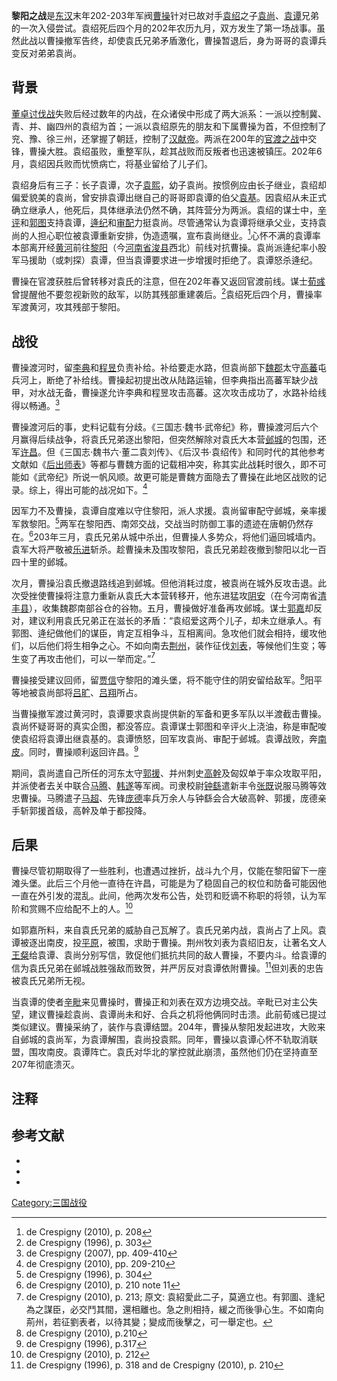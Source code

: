 {{about|东汉末年袁绍诸子与曹操之间的战役|隋末民变中的黎阳之戰|黎阳之战 (618年)}}
{{Infobox Military Conflict
|conflict=黎阳之战
|image=
|caption=
|partof=[[东汉末年群雄割据|东汉末年群雄割据]]战事
|date=202年九月 - 203年五月
|place= [[河南|河南]]和[[河北|河北]]
|territory  = 曹操在黎阳建立桥头堡
|result= 曹操主力撤退；袁谭兵变
|combatant1=[[曹操|曹操]]
|combatant2=[[袁尚|袁尚]]
|commander1=曹操
|commander2=袁尚<br>[[袁谭|袁谭]]
|strength1=
|strength2=
|casualties1=
|casualties2=
}}

'''黎阳之战'''是[[东汉|东汉]]末年202-203年军阀[[曹操|曹操]]针对已故对手[[袁绍|袁绍]]之子[[袁尚|袁尚]]、[[袁谭|袁谭]]兄弟的一次入侵尝试。袁绍死后四个月的202年农历九月，双方发生了第一场战事。虽然此战以曹操撤军告终，却使袁氏兄弟矛盾激化，曹操暂退后，身为哥哥的袁谭兵变反对弟弟袁尚。

== 背景 ==
[[董卓讨伐战|董卓讨伐战]]失败后经过数年的内战，在众诸侯中形成了两大派系：一派以控制冀、青、并、幽四州的袁绍为首；一派以袁绍原先的朋友和下属曹操为首，不但控制了兖、豫、徐三州，还掌握了朝廷，控制了[[汉献帝|汉献帝]]。两派在200年的[[官渡之战|官渡之战]]中交锋，曹操大胜。袁绍虽败，重整军队，趁其战败而反叛者也迅速被镇压。202年6月，袁绍因兵败而忧愤病亡，将基业留给了儿子们。

袁绍身后有三子：长子袁谭，次子[[袁熙|袁熙]]，幼子袁尚。按惯例应由长子继业，袁绍却偏爱貌美的袁尚，曾安排袁谭出继自己的哥哥即袁谭的伯父[[袁基|袁基]]。因袁绍从未正式确立继承人，他死后，具体继承法仍然不确，其阵营分为两派。袁绍的谋士中，[[辛评|辛评]]和[[郭图|郭图]]支持袁谭，[[逄纪|逄纪]]和[[审配|审配]]力挺袁尚。尽管通常认为袁谭将继承父业，支持袁尚的人担心职位被袁谭重新安排，伪造遗嘱，宣布袁尚继业。<ref>de Crespigny (2010), p. 208</ref>心怀不满的袁谭率本部离开经[[黄河|黄河]]前往[[黎阳|黎阳]]（今[[河南省|河南省]][[浚县|浚县]]西北）前线对抗曹操。袁尚派逄纪率小股军马援助（或刺探）袁谭，但当袁谭要求进一步增援时拒绝了。袁谭怒杀逄纪。

曹操在官渡获胜后曾转移对袁氏的注意，但在202年春又返回官渡前线。谋士[[荀彧|荀彧]]曾提醒他不要忽视新败的敌军，以防其残部重建袭后。<ref>de Crespigny (1996), p. 303</ref>袁绍死后四个月，曹操率军渡黄河，攻其残部于黎阳。

== 战役 ==
曹操渡河时，留[[李典|李典]]和[[程昱|程昱]]负责补给。补给要走水路，但袁尚部下[[魏郡|魏郡]]太守[[高蕃|高蕃]]屯兵河上，断绝了补给线。曹操起初提出改从陆路运输，但李典指出高蕃军缺少战甲，对水战无备，曹操遂允许李典和程昱攻击高蕃。这次攻击成功了，水路补给线得以畅通。<ref>de Crespigny (2007), pp. 409-410</ref>

曹操渡河后的事，史料记载有分歧。《三国志·魏书·武帝纪》称，曹操渡河后六个月赢得后续战争，将袁氏兄弟逐出黎阳，但突然解除对袁氏大本营[[邺城|邺城]]的包围，还军[[许昌|许昌]]。但《三国志·魏书六·董二袁刘传》、《后汉书·袁绍传》和同时代的其他参考文献如《[[后出师表|后出师表]]》等都与曹魏方面的记载相冲突，称其实此战耗时很久，即不可能如《武帝纪》所说一帆风顺。故更可能是曹魏方面隐去了曹操在此地区战败的记录。综上，得出可能的战况如下。<ref>de Crespigny (2010), pp. 209-210</ref>

因军力不及曹操，袁谭自度难以守住黎阳，派人求援。袁尚留审配守邺城，亲率援军救黎阳。<ref>de Crespigny (1996), p. 304</ref>两军在黎阳西、南郊交战，交战当时防御工事的遗迹在唐朝仍然存在。<ref>de Crespigny (2010), p. 210 note 11</ref>203年三月，袁氏兄弟从城中杀出，但曹操人多势众，将他们逼回城墙内。袁军大将严敬被[[乐进|乐进]]斩杀。趁曹操未及围攻黎阳，袁氏兄弟趁夜撤到黎阳以北一百四十里的邺城。

次月，曹操沿袁氏撤退路线追到邺城。但他消耗过度，被袁尚在城外反攻击退。此次受挫使曹操将注意力重新从袁氏大本营转移开，他东进猛攻[[阴安|阴安]]（在今河南省[[清丰县|清丰县]]），收集魏郡南部谷仓的谷物。五月，曹操做好准备再攻邺城。谋士[[郭嘉|郭嘉]]却反对，建议利用袁氏兄弟正在滋长的矛盾：“袁绍爱这两个儿子，却未立继承人。有郭图、逄纪做他们的谋臣，肯定互相争斗，互相离间。急攻他们就会相持，缓攻他们，以后他们将生相争之心。不如向南去[[荆州|荆州]]，装作征伐[[刘表|刘表]]，等候他们生变；等生变了再攻击他们，可以一举而定。”<ref>de Crespigny (2010), p. 213; 原文: 袁紹愛此二子，莫適立也。有郭圖、逢紀為之謀臣，必交鬥其間，還相離也。急之則相持，緩之而後爭心生。不如南向荊州，若征劉表者，以待其變；變成而後擊之，可一舉定也。</ref>

曹操接受建议回师，留[[贾信|贾信]]守黎阳的滩头堡，将不能守住的阴安留给敌军。<ref>de Crespigny (2010), p.210</ref>阳平等地被袁尚部将[[吕旷|吕旷]]、[[吕翔|吕翔]]所占。

当曹操撤军渡过黄河时，袁谭要求袁尚提供新的军备和更多军队以半渡截击曹操。袁尚怀疑哥哥的真实企图，都没答应。袁谭谋士郭图和辛评火上浇油，称是审配唆使袁绍将袁谭出继袁基的。袁谭愤怒，回军攻袁尚、审配于邺城。袁谭战败，奔[[南皮|南皮]]。同时，曹操顺利返回许昌。<ref>de Crespigny (1996), p.317</ref>

期间，袁尚遣自己所任的河东太守[[郭援|郭援]]、并州刺史[[高幹|高幹]]及匈奴单于率众攻取平阳，并派使者去关中联合[[马腾|马腾]]、[[韩遂|韩遂]]等军阀。司隶校尉[[钟繇|钟繇]]遣新丰令[[张既|张既]]说服马腾等效忠曹操。马腾遣子[[马超|马超]]、先锋[[庞德|庞德]]率兵万余人与钟繇会合大破高幹、郭援，庞德亲手斩郭援首级，高幹及单于都投降。

== 后果 ==
曹操尽管初期取得了一些胜利，也遭遇过挫折，战斗九个月，仅能在黎阳留下一座滩头堡。此后三个月他一直待在许昌，可能是为了稳固自己的权位和防备可能因他一直在外引发的混乱。此间，他两次发布公告，处罚和贬谪不称职的将领，认为军阶和赏赐不应给配不上的人。<ref>de Crespigny (2010), p. 212</ref>

如郭嘉所料，来自袁氏兄弟的威胁自己瓦解了。袁氏兄弟内战，袁尚占了上风。袁谭被逐出南皮，投[[平原|平原]]，被围，求助于曹操。荆州牧刘表为袁绍旧友，让著名文人[[王粲|王粲]]给袁谭、袁尚分别写信，敦促他们抵抗共同的敌人曹操，不要内斗。给袁谭的信为袁氏兄弟在邺城战胜强敌而致贺，并严厉反对袁谭依附曹操。<ref>de Crespigny (1996), p. 318 and de Crespigny (2010), p. 210</ref>但刘表的忠告被袁氏兄弟所无视。

当袁谭的使者[[辛毗|辛毗]]来见曹操时，曹操正和刘表在双方边境交战。辛毗已对主公失望，建议曹操趁袁尚、袁谭尚未和好、合兵之机将他俩同时击溃。此前荀彧已提过类似建议。曹操采纳了，装作与袁谭结盟。204年，曹操从黎阳发起进攻，大败来自邺城的袁尚军，为袁谭解围，袁尚投袁熙。同年，曹操以袁谭心怀不轨取消联盟，围攻南皮。袁谭阵亡。袁氏对华北的掌控就此崩溃，虽然他们仍在坚持直至207年彻底溃灭。

== 注释 ==
{{reflist|2}}

== 参考文献 ==
{{refbegin|2}}
*{{cite book | last = de Crespigny | first = Rafe | title = To establish peace : being the chronicle of Later Han for the years 189 to 220 AD as recorded in chapters 59 to 69 of the Zizhi tongjian of Sima Guang | publisher = Faculty of Asian Studies, Australian National University | location = Canberra, Australia | year = 1996 | isbn = 0-7315-2526-4 |ref=harv}}
*{{cite book|author=de Crespigny, Rafe|title=A biographical dictionary of Later Han to the Three Kingdoms (23–220 AD)|publisher=Brill|year=2007|isbn=978-90-04-15605-0|ref=harv}}
*{{cite book | last = de Crespigny | first = Rafe | title = Imperial warlord : a biography of Cao Cao 155-220 AD | publisher = Brill | location = Leiden Boston | year = 2010 | isbn = 978-90-04-18522-7 |ref=harv}}
{{refend}}

[[Category:三国战役|Category:三国战役]]